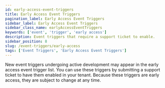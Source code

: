```yaml
---
id: early-access-event-triggers
title: Early Access Event Triggers
pagination_label: Early Access Event Triggers
sidebar_label: Early Access Event Triggers
sidebar_class_name: earlyAccessEventTriggers
keywords: ['event', 'trigger', 'early access']
description: Event triggers that require a support ticket to enable.
sidebar_position: 8
slug: /event-triggers/early-access
tags: ['Event Triggers', 'Early Access Event Triggers']
---
```



New event triggers undergoing active development may appear in the early access event trigger list. You can use these triggers by submitting a support ticket to have them enabled in your tenant. Because these triggers are early access, they are subject to change at any time.

<DocCardList items={useCurrentSidebarCategory().items} />
